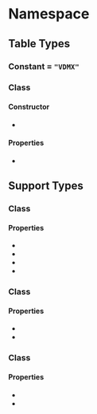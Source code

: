 
# Namespace <Decl s={Ot.Vdmx}/>

## Table Types

### Constant <Decl s={Ot.Vdmx.Tag}/> = `"VDMX"`

### Class <Decl s={Ot.Vdmx.Table}/>

#### Constructor

* <Method ctor s={Ot.Vdmx.Table.constructor} args={{version:number}} />

#### Properties

* <Member s={Ot.Vdmx.Table.records} type={array(VdmxRecord)}/>

## Support Types

### Class <Decl s={Ot.Vdmx.RatioRange}/>

#### Properties

* <Member s={Ot.Vdmx.RatioRange.bCharSet} type={number}/>
* <Member s={Ot.Vdmx.RatioRange.xRatio} type={number}/>
* <Member s={Ot.Vdmx.RatioRange.yStartRatio} type={number}/>
* <Member s={Ot.Vdmx.RatioRange.yEndRatio} type={number}/>

### Class <Decl s={Ot.Vdmx.VTableRecord}/>

#### Properties

* <Member s={Ot.Vdmx.VTableRecord.yMax} type={number}/>
* <Member s={Ot.Vdmx.VTableRecord.yMin} type={number}/>

### Class <Decl s={Ot.Vdmx.VdmxRecord}/>

#### Properties

* <Member s={Ot.Vdmx.VdmxRecord.RatioRange} type={Ot.Vdmx.RatioRange}/>
* <Member s={Ot.Vdmx.VdmxRecord.entries} type={map(number,Ot.Vdmx.VTableRecord)}/>
